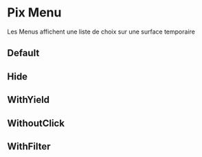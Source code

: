 
<Meta
  title='Others/Menu'
  component='PixMenu'
  argTypes={stories.argTypes}
/>

# Pix Menu

Les Menus affichent une liste de choix sur une surface temporaire

## Default 

<Canvas>
  <Story name="Default" story={stories.Default} height={300} />
</Canvas>

## Hide 

<Canvas>
  <Story name="Hide" story={stories.Hide} height={300} />
</Canvas>

## WithYield 

<Canvas>
  <Story name="WithYield" story={stories.WithYield} height={300} />
</Canvas>

## WithoutClick

<Canvas>
  <Story name="WithoutClick" story={stories.WithoutClick} height={300} />
</Canvas>

## WithFilter

<Canvas>
  <Story name="WithFilter" story={stories.WithFilter} height={300} />
</Canvas>
